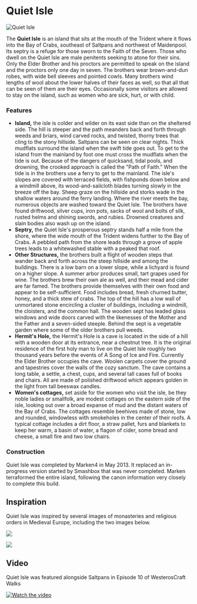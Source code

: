 

# Quiet Isle

<Image src="https://cdn.sanity.io/images/1as7cn02/production/62c2b50f842f12bc47039751147634c4bb62149e-1000x650.png?w=976&h=350&fit=crop&crop=center&auto=format" alt="Quiet Isle" width={976} height={350}  />

<ProjectDetails
  floatRight
  region="Riverlands"
  house=""
  type="Landmark"
  status="Completed"
  warp="/warp quietisle"
  projectLead="Marken4"
  dateStarted="May 4, 2013"
  dateCompleted="May 4, 2013"
/>

The **Quiet Isle** is an island that sits at the mouth of the Trident where it flows into the Bay of Crabs, southeast of Saltpans and northwest of Maidenpool. Its septry is a refuge for those sworn to the Faith of the Seven. Those who dwell on the Quiet Isle are male penitents seeking to atone for their sins. Only the Elder Brother and his proctors are permitted to speak on the island and the proctors only one day in seven. The brothers wear brown-and-dun robes, with wide bell sleeves and pointed cowls. Many brothers wind lengths of wool about the lower halves of their faces as well, so that all that can be seen of them are their eyes. Occasionally some visitors are allowed to stay on the island, such as women who are sick, hurt, or with child.

### Features

* **Island,** the isle is colder and wilder on its east side than on the sheltered side. The hill is steeper and the path meanders back and forth through weeds and briars, wind carved rocks, and twisted, thorny trees that cling to the stony hillside. Saltpans can be seen on clear nights. Thick mudflats surround the island when the swift tide goes out. To get to the island from the mainland by foot one must cross the mudflats when the tide is out. Because of the dangers of quicksand, tidal pools, and drowning, the crooked approach is called the "Path of Faith." When the tide is in the brothers use a ferry to get to the mainland. The isle's slopes are covered with terraced fields, with fishponds down below and a windmill above, its wood-and-sailcloth blades turning slowly in the breeze off the bay. Sheep graze on the hillside and storks wade in the shallow waters around the ferry landing. Where the river meets the bay, numerous objects are washed toward the Quiet Isle. The brothers have found driftwood, silver cups, iron pots, sacks of wool and bolts of silk, rusted helms and shining swords, and rubies. Drowned creatures and slain bodies also wash up on the island.
* **Septry,** the Quiet Isle's prosperous septry stands half a mile from the shore, where the wide mouth of the Trident widens further to the Bay of Crabs. A pebbled path from the shore leads through a grove of apple trees leads to a whitewashed stable with a peaked that roof.
* **Other Structures,** the brothers built a flight of wooden steps that wander back and forth across the steep hillside and among the buildings. There is a low barn on a lower slope, while a lichyard is found on a higher slope. A summer arbor produces small, tart grapes used for wine. The brothers brew their own ale as well, and their mead and cider are far famed. The brothers provide themselves with their own food and appear to be self-sufficient. Food includes bread, fresh churned butter, honey, and a thick stew of crabs. The top of the hill has a low wall of unmortared stone encircling a cluster of buildings, including a windmill, the cloisters, and the common hall. The wooden sept has leaded glass windows and wide doors carved with the likenesses of the Mother and the Father and a seven-sided steeple. Behind the sept is a vegetable garden where some of the older brothers pull weeds.
* **Hermit's Hole,** the Hermit's Hole is a cave is located in the side of a hill with a wooden door at its entrance, near a chestnut tree. It is the original residence of the first holy man to live on the Quiet Isle roughly two thousand years before the events of A Song of Ice and Fire. Currently the Elder Brother occupies the cave. Woolen carpets cover the ground and tapestries cover the walls of the cozy sanctum. The cave contains a long table, a settle, a chest, cups, and several tall cases full of books and chairs. All are made of polished driftwood which appears golden in the light from tall beeswax candles.
* **Women's cottages,** set aside for the women who visit the isle, be they noble ladies or smallfolk, are modest cottages on the eastern side of the isle, looking out over a broad expanse of mud and the distant waters of the Bay of Crabs. The cottages resemble beehives made of stone, low and rounded, windowless with smokeholes in the center of their roofs. A typical cottage includes a dirt floor, a straw pallet, furs and blankets to keep her warm, a basin of water, a flagon of cider, some bread and cheese, a small fire and two low chairs.

### Construction

Quiet Isle was completed by Marken4 in May 2013. It replaced an in-progress version started by Smashbox that was never completed. Marken terraformed the entire island, following the canon information very closely to complete this build.

## Inspiration

Quiet Isle was inspired by several images of monasteries and religious orders in Medieval Europe, including the two images below.


![](https://cdn.sanity.io/images/1as7cn02/production/f87f6945e97a73255159fa265c6d69c7c3b818f4-640x379.jpg)


![](https://cdn.sanity.io/images/1as7cn02/production/422c4f43833f7f7d4aa9b2a22ab414448d96b2e3-760x530.jpg)

## Video  


Quiet Isle was featured alongside Saltpans in Episode 10 of WesterosCraft Walks


[![Watch the video](https://img.youtube.com/vi/ZCXMqBtcjPw/0.jpg)](https://www.youtube.com/embed/ZCXMqBtcjPw)